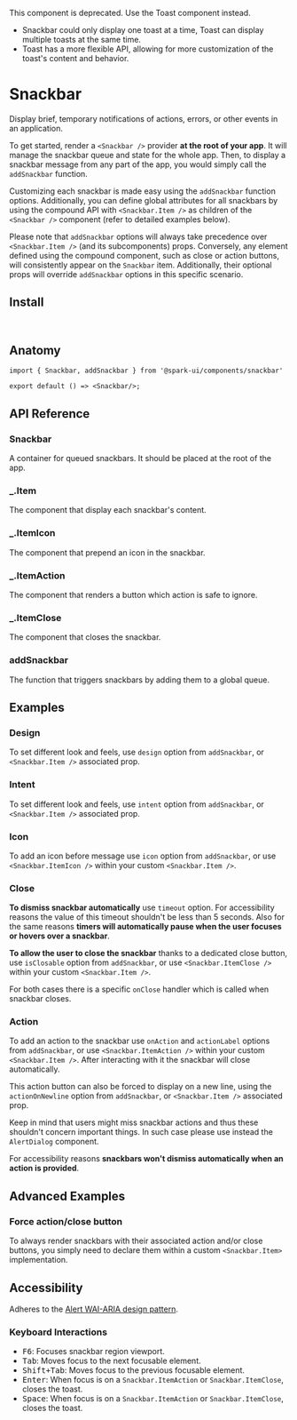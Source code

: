 


<Meta of={stories} />

<Callout kind="error" marginY="large">
  <p>This component is deprecated. Use the <TextLink intent="info" href="/?path=/docs/components-toast--docs">Toast component</TextLink> instead.</p>
  <ul>
    <li>Snackbar could only display one toast at a time, Toast can display multiple toasts at the same time.</li>
    <li>Toast has a more flexible API, allowing for more customization of the toast's content and behavior.</li>
  </ul>
</Callout>

# Snackbar



Display brief, temporary notifications of actions, errors, or other events in an application.

To get started, render a `<Snackbar />` provider **at the root of your app**. It will manage the snackbar queue and state for the whole app. Then, to display a snackbar message from any part of the app, you would simply call the `addSnackbar` function.

Customizing each snackbar is made easy using the `addSnackbar` function options. Additionally, you can define global attributes for all snackbars by using the compound API with `<Snackbar.Item />` as children of the `<Snackbar />` component (refer to detailed examples below).

Please note that `addSnackbar` options will always take precedence over `<Snackbar.Item />` (and its subcomponents) props. Conversely, any element defined using the compound component, such as close or action buttons, will consistently appear on the `Snackbar` item. Additionally, their optional props will override `addSnackbar` options in this specific scenario.

<Canvas of={stories.Default} />


## Install

```sh
npm install @spark-ui/components
```

## Anatomy

```tsx
import { Snackbar, addSnackbar } from '@spark-ui/components/snackbar'

export default () => <Snackbar/>;
```

## API Reference

### Snackbar

A container for queued snackbars. It should be placed at the root of the app.

<ArgTypes of={Snackbar} />  


### _.Item

The component that display each snackbar's content.

<ArgTypes of={Snackbar.Item} />


### _.ItemIcon

The component that prepend an icon in the snackbar.

<ArgTypes of={Snackbar.ItemIcon} />


### _.ItemAction

The component that renders a button which action is safe to ignore.

<ArgTypes of={Snackbar.ItemAction} />

### _.ItemClose

The component that closes the snackbar.

<ArgTypes of={Snackbar.ItemClose} />

### addSnackbar

The function that triggers snackbars by adding them to a global queue.

<ArgTypes of={addSnackbar} />



## Examples

### Design

To set different look and feels, use `design` option from `addSnackbar`, or `<Snackbar.Item />` associated prop.

<Canvas of={stories.Design} />

### Intent

To set different look and feels, use `intent` option from `addSnackbar`, or `<Snackbar.Item />` associated prop.

<Canvas of={stories.Intent} />

### Icon

To add an icon before message use `icon` option from `addSnackbar`, or use `<Snackbar.ItemIcon />` within your custom `<Snackbar.Item />`.

<Canvas of={stories.Icon} />

### Close

**To dismiss snackbar automatically** use `timeout` option. For accessibility reasons the value of this timeout shouldn't be less than 5 seconds. Also for the same reasons **timers will automatically pause when the user focuses or hovers over a snackbar**.

**To allow the user to close the snackbar** thanks to a dedicated close button, use `isClosable` option from `addSnackbar`, or use `<Snackbar.ItemClose />` within your custom `<Snackbar.Item />`.

For both cases there is a specific `onClose` handler which is called when snackbar closes.

<Canvas of={stories.Close} />

### Action

To add an action to the snackbar use `onAction` and `actionLabel` options from `addSnackbar`, or use `<Snackbar.ItemAction />` within your custom `<Snackbar.Item />`. After interacting with it the snackbar will close automatically.

This action button can also be forced to display on a new line, using the `actionOnNewline` option from `addSnackbar`, or `<Snackbar.Item />` associated prop.

Keep in mind that users might miss snackbar actions and thus these shouldn't concern important things. In such case please use instead the `AlertDialog` component.

For accessibility reasons **snackbars won't dismiss automatically when an action is provided**.

<Canvas of={stories.Action} />

## Advanced Examples

### Force action/close button

To always render snackbars with their associated action and/or close buttons, you simply need to declare them within a custom `<Snackbar.Item>` implementation.

<Canvas of={stories.AdvancedActionClose} />

## Accessibility

<A11yReport of="snackbar" />

Adheres to the [Alert WAI-ARIA design pattern](https://www.w3.org/WAI/ARIA/apg/patterns/alert).

### Keyboard Interactions

- <Kbd>F6</Kbd>: Focuses snackbar region viewport.
- <Kbd>Tab</Kbd>: Moves focus to the next focusable element.
- <Kbd>Shift+Tab</Kbd>: Moves focus to the previous focusable element.
- <Kbd>Enter</Kbd>: When focus is on a `Snackbar.ItemAction` or `Snackbar.ItemClose`, closes the
  toast.
- <Kbd>Space</Kbd>: When focus is on a `Snackbar.ItemAction` or `Snackbar.ItemClose`, closes the
  toast.
